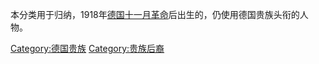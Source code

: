 本分类用于归纳，1918年[[德国十一月革命|德国十一月革命]]后出生的，仍使用德国贵族头衔的人物。

[[Category:德国贵族|Category:德国贵族]]
[[Category:贵族后裔|Category:贵族后裔]]